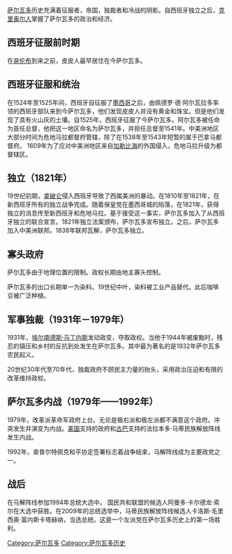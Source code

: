 {{pov|time=2014-07-05T07:32:22+00:00}}
{{unreferenced|time=2014-07-05T00:00:00+00:00}}
[[萨尔瓦多|萨尔瓦多]]历史充满着征服者，帝国，独裁者和冷战的阴影。自西班牙独立之后，[[克里奥尔人|克里奥尔人]]掌握了萨尔瓦多的政治和经济。
==西班牙征服前时期==
在[[哥伦布|哥伦布]]到来之前，皮皮人最早居住在今萨尔瓦多。
==西班牙征服和统治==
在1524年至1525年间，西班牙自征服了[[墨西哥|墨西哥]]之后，由佩德罗·德·阿尔瓦拉多率领的西班牙部队来到今萨尔瓦多，他们发现皮皮人并没有黄金和珠宝。但是他们发现了具有火山灰的土壤。自1525年，西班牙征服了今萨尔瓦多。阿尔瓦多被任命为首任总督，他把这一地区命名为萨尔瓦多，并担任总督至1541年。中美洲地区大部分时间为危地马拉都督府管辖，除了在1538年至1543年短暂的属于巴拿马都督府。
1609年为了应对中美洲地区来自[[加勒比海|加勒比海]]的外国侵入，危地马拉升级为都督辖区。
==独立（1821年）==
19世纪初期，[[拿破仑|拿破仑]]侵入西班牙导致了西属美洲的暴动。在1810年至1821年，在新西班牙所有的独立战争完成。随着保皇党在墨西哥城的陷落，在1821年，获得独立的消息传至新西班牙和危地马拉。基于接受这一事实，萨尔瓦多加入了从西班牙独立的联合宣言。1821年独立法案颁布，萨尔瓦多宣布独立。之后，萨尔瓦多加入中美洲联邦。1838年联邦瓦解，萨尔瓦多独立。
==寡头政府==
萨尔瓦多由于地理位置的限制。政权长期由地主寡头控制。

萨尔瓦多的出口长期单一为染料。19世纪中叶，染料被工业产品替代。此后咖啡豆被广泛种植。
==军事独裁（1931年－1979年）==
1931年，[[马克西米利亚诺·埃尔南德斯·马丁内斯|埃尔南德斯·马丁内斯]]发动政变，夺取政权。当他于1944年被废黜时，残忍的镇压和乡村的反抗到处发生在萨尔瓦多。其中最为著名的是1932年萨尔瓦多农民起义。

20世纪30年代至70年代，独裁政府不顾民主力量的抬头，采用政治压迫和有限的改革维持政权。

==萨尔瓦多内战（1979年——1992年）==
1979年，改革派革命军政府上台。无论是极右派和极左派都不满意这个政府。冲突发生并演变为内战。[[美国|美国]]支持的政府和[[古巴|古巴]]支持的法拉本多·马蒂民族解放阵线发生内战。

1992年，查普尔特佩克和平协定签署标志着战争结束，马解阵线成为主要政党之一。
==战后==
在马解阵线参加1994年总统大选中。 国民共和联盟的候选人阿曼多·卡尔德龙·索尔在大选中获胜。在2009年的总统选举中，马蒂民族解放阵线候选人卡洛斯·毛里西奥·富内斯卡塔赫纳，当选总统。这是一个左派党在萨尔瓦多历史上的第一场胜利。

{{美洲题目|历史}}

[[Category:萨尔瓦多|Category:萨尔瓦多]]
[[Category:萨尔瓦多历史|Category:萨尔瓦多历史]]